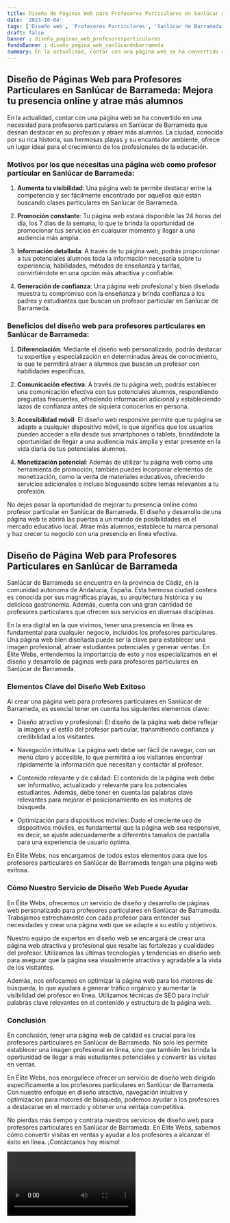 ```yaml
---
title: Diseño de Páginas Web para Profesores Particulares en Sanlúcar de Barrameda
date: '2023-10-04'
tags: ['Diseño web', 'Profesores Particulares', 'Sanlúcar de Barrameda']
draft: false
banner : diseño_paginas_web_profesoresparticulares
fondoBanner : diseño_pagina_web_sanlúcardebarrameda
summary: En la actualidad, contar con una página web se ha convertido en una necesidad para profesores particulares en Sanlúcar de Barrameda que desean destacar en su profesión y atraer más alumnos. La ciudad, conocida por su rica historia, sus hermosas playas y su encantador ambiente, ofrece un lugar ideal para el crecimiento de los profesionales de la educación. 
---
```


## Diseño de Páginas Web para Profesores Particulares en Sanlúcar de Barrameda: Mejora tu presencia online y atrae más alumnos

En la actualidad, contar con una página web se ha convertido en una necesidad para profesores particulares en Sanlúcar de Barrameda que desean destacar en su profesión y atraer más alumnos. La ciudad, conocida por su rica historia, sus hermosas playas y su encantador ambiente, ofrece un lugar ideal para el crecimiento de los profesionales de la educación. 

### Motivos por los que necesitas una página web como profesor particular en Sanlúcar de Barrameda:

1. **Aumenta tu visibilidad**: Una página web te permite destacar entre la competencia y ser fácilmente encontrado por aquellos que están buscando clases particulares en Sanlúcar de Barrameda.

2. **Promoción constante**: Tu página web estará disponible las 24 horas del día, los 7 días de la semana, lo que te brinda la oportunidad de promocionar tus servicios en cualquier momento y llegar a una audiencia más amplia.

3. **Información detallada**: A través de tu página web, podrás proporcionar a tus potenciales alumnos toda la información necesaria sobre tu experiencia, habilidades, métodos de enseñanza y tarifas, convirtiéndote en una opción más atractiva y confiable.

4. **Generación de confianza**: Una página web profesional y bien diseñada muestra tu compromiso con la enseñanza y brinda confianza a los padres y estudiantes que buscan un profesor particular en Sanlúcar de Barrameda.

### Beneficios del diseño web para profesores particulares en Sanlúcar de Barrameda:

1. **Diferenciación**: Mediante el diseño web personalizado, podrás destacar tu expertise y especialización en determinadas áreas de conocimiento, lo que te permitirá atraer a alumnos que buscan un profesor con habilidades específicas.

2. **Comunicación efectiva**: A través de tu página web, podrás establecer una comunicación efectiva con tus potenciales alumnos, respondiendo preguntas frecuentes, ofreciendo información adicional y estableciendo lazos de confianza antes de siquiera conocerlos en persona.

3. **Accesibilidad móvil**: El diseño web responsive permite que tu página se adapte a cualquier dispositivo móvil, lo que significa que los usuarios pueden acceder a ella desde sus smartphones o tablets, brindándote la oportunidad de llegar a una audiencia más amplia y estar presente en la vida diaria de tus potenciales alumnos.

4. **Monetización potencial**: Además de utilizar tu página web como una herramienta de promoción, también puedes incorporar elementos de monetización, como la venta de materiales educativos, ofreciendo servicios adicionales o incluso blogueando sobre temas relevantes a tu profesión.

No dejes pasar la oportunidad de mejorar tu presencia online como profesor particular en Sanlúcar de Barrameda. El diseño y desarrollo de una página web te abrirá las puertas a un mundo de posibilidades en el mercado educativo local. Atrae más alumnos, establece tu marca personal y haz crecer tu negocio con una presencia en línea efectiva.

<GifSeo />

<Cta />

## Diseño de Página Web para Profesores Particulares en Sanlúcar de Barrameda

Sanlúcar de Barrameda se encuentra en la provincia de Cádiz, en la comunidad autónoma de Andalucía, España. Esta hermosa ciudad costera es conocida por sus magníficas playas, su arquitectura histórica y su deliciosa gastronomía. Además, cuenta con una gran cantidad de profesores particulares que ofrecen sus servicios en diversas disciplinas.

En la era digital en la que vivimos, tener una presencia en línea es fundamental para cualquier negocio, incluidos los profesores particulares. Una página web bien diseñada puede ser la clave para establecer una imagen profesional, atraer estudiantes potenciales y generar ventas. En Élite Webs, entendemos la importancia de esto y nos especializamos en el diseño y desarrollo de páginas web para profesores particulares en Sanlúcar de Barrameda.

### Elementos Clave del Diseño Web Exitoso

Al crear una página web para profesores particulares en Sanlúcar de Barrameda, es esencial tener en cuenta los siguientes elementos clave:

- Diseño atractivo y profesional: El diseño de la página web debe reflejar la imagen y el estilo del profesor particular, transmitiendo confianza y credibilidad a los visitantes.

- Navegación intuitiva: La página web debe ser fácil de navegar, con un menú claro y accesible, lo que permitirá a los visitantes encontrar rápidamente la información que necesitan y contactar al profesor.

- Contenido relevante y de calidad: El contenido de la página web debe ser informativo, actualizado y relevante para los potenciales estudiantes. Además, debe tener en cuenta las palabras clave relevantes para mejorar el posicionamiento en los motores de búsqueda.

- Optimización para dispositivos móviles: Dado el creciente uso de dispositivos móviles, es fundamental que la página web sea responsive, es decir, se ajuste adecuadamente a diferentes tamaños de pantalla para una experiencia de usuario óptima.

En Élite Webs, nos encargamos de todos estos elementos para que los profesores particulares en Sanlúcar de Barrameda tengan una página web exitosa.

### Cómo Nuestro Servicio de Diseño Web Puede Ayudar

En Élite Webs, ofrecemos un servicio de diseño y desarrollo de páginas web personalizado para profesores particulares en Sanlúcar de Barrameda. Trabajamos estrechamente con cada profesor para entender sus necesidades y crear una página web que se adapte a su estilo y objetivos.

Nuestro equipo de expertos en diseño web se encargará de crear una página web atractiva y profesional que resalte las fortalezas y cualidades del profesor. Utilizamos las últimas tecnologías y tendencias en diseño web para asegurar que la página sea visualmente atractiva y agradable a la vista de los visitantes.

Además, nos enfocamos en optimizar la página web para los motores de búsqueda, lo que ayudará a generar tráfico orgánico y aumentar la visibilidad del profesor en línea. Utilizamos técnicas de SEO para incluir palabras clave relevantes en el contenido y estructura de la página web.

### Conclusión

En conclusión, tener una página web de calidad es crucial para los profesores particulares en Sanlúcar de Barrameda. No solo les permite establecer una imagen profesional en línea, sino que también les brinda la oportunidad de llegar a más estudiantes potenciales y convertir las visitas en ventas.

En Élite Webs, nos enorgullece ofrecer un servicio de diseño web dirigido específicamente a los profesores particulares en Sanlúcar de Barrameda. Con nuestro enfoque en diseño atractivo, navegación intuitiva y optimización para motores de búsqueda, podemos ayudar a los profesores a destacarse en el mercado y obtener una ventaja competitiva.

No pierdas más tiempo y contrata nuestros servicios de diseño web para profesores particulares en Sanlúcar de Barrameda. En Élite Webs, sabemos cómo convertir visitas en ventas y ayudar a los profesores a alcanzar el éxito en línea. ¡Contáctanos hoy mismo!

<Video />

<CtaBot job='Profesores Particulares' city='Sanlúcar de Barrameda'/>

<Gmaps query='Sanlúcar de Barrameda+españa+maps' />